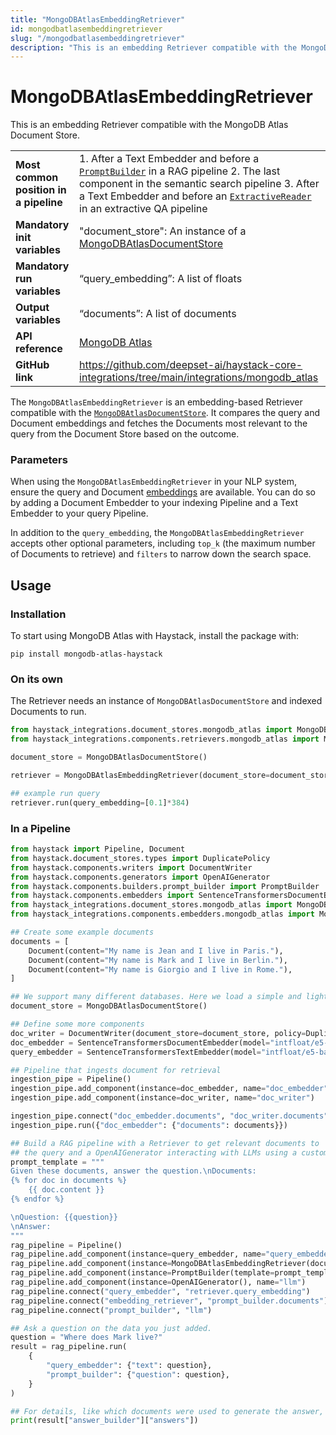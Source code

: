 ```yaml
---
title: "MongoDBAtlasEmbeddingRetriever"
id: mongodbatlasembeddingretriever
slug: "/mongodbatlasembeddingretriever"
description: "This is an embedding Retriever compatible with the MongoDB Atlas Document Store."
---
```


# MongoDBAtlasEmbeddingRetriever

This is an embedding Retriever compatible with the MongoDB Atlas Document Store.

|                                        |                                                                                                                                                                                                                                                                           |
| :------------------------------------- | :------------------------------------------------------------------------------------------------------------------------------------------------------------------------------------------------------------------------------------------------------------------------ |
| **Most common position in a pipeline** | 1. After a Text Embedder and before a [`PromptBuilder`](../builders/promptbuilder.mdx)   in a RAG pipeline 2. The last component in the semantic search pipeline 3. After a Text Embedder and before an [`ExtractiveReader`](../readers/extractivereader.mdx)   in an extractive QA pipeline |
| **Mandatory init variables**           | "document_store": An instance of a [MongoDBAtlasDocumentStore](../../document-stores/mongodbatlasdocumentstore.mdx)                                                                                                                                                                           |
| **Mandatory run variables**            | “query_embedding”: A list of floats                                                                                                                                                                                                                                       |
| **Output variables**                   | “documents”: A list of documents                                                                                                                                                                                                                                          |
| **API reference**                      | [MongoDB Atlas](/reference/integrations-mongodb-atlas)                                                                                                                                                                                                                           |
| **GitHub link**                        | https://github.com/deepset-ai/haystack-core-integrations/tree/main/integrations/mongodb_atlas                                                                                                                                                                           |

The `MongoDBAtlasEmbeddingRetriever` is an embedding-based Retriever compatible with the [`MongoDBAtlasDocumentStore`](../../document-stores/mongodbatlasdocumentstore.mdx). It compares the query and Document embeddings and fetches the Documents most relevant to the query from the Document Store based on the outcome.

### Parameters

When using the `MongoDBAtlasEmbeddingRetriever` in your NLP system, ensure the query and Document [embeddings](../embedders.mdx) are available. You can do so by adding a Document Embedder to your indexing Pipeline and a Text Embedder to your query Pipeline.

In addition to the `query_embedding`, the `MongoDBAtlasEmbeddingRetriever` accepts other optional parameters, including `top_k` (the maximum number of Documents to retrieve) and `filters` to narrow down the search space.

## Usage

### Installation

To start using MongoDB Atlas with Haystack, install the package with:

```shell
pip install mongodb-atlas-haystack
```

### On its own

The Retriever needs an instance of `MongoDBAtlasDocumentStore` and indexed Documents to run.

```python
from haystack_integrations.document_stores.mongodb_atlas import MongoDBAtlasDocumentStore
from haystack_integrations.components.retrievers.mongodb_atlas import MongoDBAtlasEmbeddingRetriever

document_store = MongoDBAtlasDocumentStore()

retriever = MongoDBAtlasEmbeddingRetriever(document_store=document_store)

## example run query
retriever.run(query_embedding=[0.1]*384)
```

### In a Pipeline

```python
from haystack import Pipeline, Document
from haystack.document_stores.types import DuplicatePolicy
from haystack.components.writers import DocumentWriter
from haystack.components.generators import OpenAIGenerator
from haystack.components.builders.prompt_builder import PromptBuilder
from haystack.components.embedders import SentenceTransformersDocumentEmbedder, SentenceTransformersTextEmbedder
from haystack_integrations.document_stores.mongodb_atlas import MongoDBAtlasDocumentStore
from haystack_integrations.components.embedders.mongodb_atlas import MongoDBAtlasEmbeddingRetriever

## Create some example documents
documents = [
    Document(content="My name is Jean and I live in Paris."),
    Document(content="My name is Mark and I live in Berlin."),
    Document(content="My name is Giorgio and I live in Rome."),
]

## We support many different databases. Here we load a simple and lightweight in-memory document store.
document_store = MongoDBAtlasDocumentStore()

## Define some more components
doc_writer = DocumentWriter(document_store=document_store, policy=DuplicatePolicy.SKIP)
doc_embedder = SentenceTransformersDocumentEmbedder(model="intfloat/e5-base-v2")
query_embedder = SentenceTransformersTextEmbedder(model="intfloat/e5-base-v2")

## Pipeline that ingests document for retrieval
ingestion_pipe = Pipeline()
ingestion_pipe.add_component(instance=doc_embedder, name="doc_embedder")
ingestion_pipe.add_component(instance=doc_writer, name="doc_writer")

ingestion_pipe.connect("doc_embedder.documents", "doc_writer.documents")
ingestion_pipe.run({"doc_embedder": {"documents": documents}})

## Build a RAG pipeline with a Retriever to get relevant documents to
## the query and a OpenAIGenerator interacting with LLMs using a custom prompt.
prompt_template = """
Given these documents, answer the question.\nDocuments:
{% for doc in documents %}
    {{ doc.content }}
{% endfor %}

\nQuestion: {{question}}
\nAnswer:
"""
rag_pipeline = Pipeline()
rag_pipeline.add_component(instance=query_embedder, name="query_embedder")
rag_pipeline.add_component(instance=MongoDBAtlasEmbeddingRetriever(document_store=document_store), name="retriever")
rag_pipeline.add_component(instance=PromptBuilder(template=prompt_template), name="prompt_builder")
rag_pipeline.add_component(instance=OpenAIGenerator(), name="llm")
rag_pipeline.connect("query_embedder", "retriever.query_embedding")
rag_pipeline.connect("embedding_retriever", "prompt_builder.documents")
rag_pipeline.connect("prompt_builder", "llm")

## Ask a question on the data you just added.
question = "Where does Mark live?"
result = rag_pipeline.run(
    {
        "query_embedder": {"text": question},
        "prompt_builder": {"question": question},
    }
)

## For details, like which documents were used to generate the answer, look into the GeneratedAnswer object
print(result["answer_builder"]["answers"])
```
